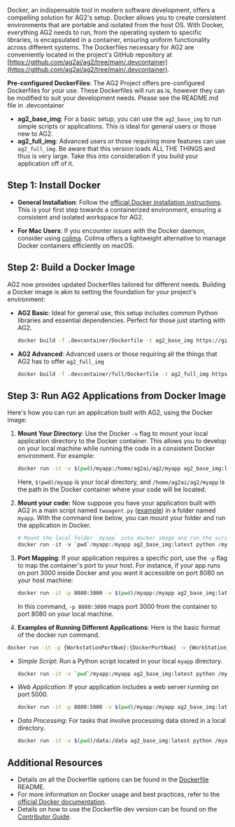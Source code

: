 Docker, an indispensable tool in modern software development, offers a compelling solution for AG2's setup. Docker allows you to create consistent environments that are portable and isolated from the host OS. With Docker, everything AG2 needs to run, from the operating system to specific libraries, is encapsulated in a container, ensuring uniform functionality across different systems. The Dockerfiles necessary for AG2 are conveniently located in the project's GitHub repository at [https://github.com/ag2ai/ag2/tree/main/.devcontainer](https://github.com/ag2ai/ag2/tree/main/.devcontainer).

**Pre-configured DockerFiles**: The AG2 Project offers pre-configured Dockerfiles for your use. These Dockerfiles will run as is, however they can be modified to suit your development needs. Please see the README.md file in .devcontainer

- **ag2_base_img**: For a basic setup, you can use the `ag2_base_img` to run simple scripts or applications. This is ideal for general users or those new to AG2.
- **ag2_full_img**: Advanced users or those requiring more features can use `ag2_full_img`. Be aware that this version loads ALL THE THINGS and thus is very large. Take this into consideration if you build your application off of it.

## Step 1: Install Docker

- **General Installation**: Follow the [official Docker installation instructions](https://docs.docker.com/get-docker/). This is your first step towards a containerized environment, ensuring a consistent and isolated workspace for AG2.

- **For Mac Users**: If you encounter issues with the Docker daemon, consider using [colima](https://smallsharpsoftwaretools.com/tutorials/use-colima-to-run-docker-containers-on-macos/). Colima offers a lightweight alternative to manage Docker containers efficiently on macOS.

## Step 2: Build a Docker Image

AG2 now provides updated Dockerfiles tailored for different needs. Building a Docker image is akin to setting the foundation for your project's environment:

- **AG2 Basic**: Ideal for general use, this setup includes common Python libraries and essential dependencies. Perfect for those just starting with AG2.

  ```bash
  docker build -f .devcontainer/Dockerfile -t ag2_base_img https://github.com/ag2ai/ag2.git#main
  ```

- **AG2 Advanced**: Advanced users or those requiring all the things that AG2 has to offer `ag2_full_img`

  ```bash
  docker build -f .devcontainer/full/Dockerfile -t ag2_full_img https://github.com/ag2ai/ag2.git#main
  ```

## Step 3: Run AG2 Applications from Docker Image

Here's how you can run an application built with AG2, using the Docker image:

1. **Mount Your Directory**: Use the Docker `-v` flag to mount your local application directory to the Docker container. This allows you to develop on your local machine while running the code in a consistent Docker environment. For example:

   ```bash
   docker run -it -v $(pwd)/myapp:/home/ag2ai/ag2/myapp ag2_base_img:latest python /home/ag2ai/ag2/myapp/main.py
   ```

   Here, `$(pwd)/myapp` is your local directory, and `/home/ag2ai/ag2/myapp` is the path in the Docker container where your code will be located.

2. **Mount your code:** Now suppose you have your application built with AG2 in a main script named `twoagent.py` ([example](https://github.com/ag2ai/ag2/blob/main/test/twoagent.py)) in a folder named `myapp`. With the command line below, you can mount your folder and run the application in Docker.

   ```python
   # Mount the local folder `myapp` into docker image and run the script named "twoagent.py" in the docker.
   docker run -it -v `pwd`/myapp:/myapp ag2_base_img:latest python /myapp/main_twoagent.py
   ```

3. **Port Mapping**: If your application requires a specific port, use the `-p` flag to map the container's port to your host. For instance, if your app runs on port 3000 inside Docker and you want it accessible on port 8080 on your host machine:

   ```bash
   docker run -it -p 8080:3000 -v $(pwd)/myapp:/myapp ag2_base_img:latest python /myapp
   ```

   In this command, `-p 8080:3000` maps port 3000 from the container to port 8080 on your local machine.

4. **Examples of Running Different Applications**: Here is the basic format of the docker run command.

```bash
docker run -it -p {WorkstationPortNum}:{DockerPortNum} -v {WorkStation_Dir}:{Docker_DIR} {name_of_the_image} {bash/python} {Docker_path_to_script_to_execute}
```

- _Simple Script_: Run a Python script located in your local `myapp` directory.

  ```bash
  docker run -it -v `pwd`/myapp:/myapp ag2_base_img:latest python /myapp/my_script.py
  ```

- _Web Application_: If your application includes a web server running on port 5000.

  ```bash
  docker run -it -p 8080:5000 -v $(pwd)/myapp:/myapp ag2_base_img:latest
  ```

- _Data Processing_: For tasks that involve processing data stored in a local directory.

  ```bash
  docker run -it -v $(pwd)/data:/data ag2_base_img:latest python /myapp/process_data.py
  ```

## Additional Resources

- Details on all the Dockerfile options can be found in the [Dockerfile](https://github.com/ag2ai/ag2/blob/main/.devcontainer/README.md) README.
- For more information on Docker usage and best practices, refer to the [official Docker documentation](https://docs.docker.com).
- Details on how to use the Dockerfile dev version can be found on the [Contributor Guide](/docs/contributor-guide/docker).
